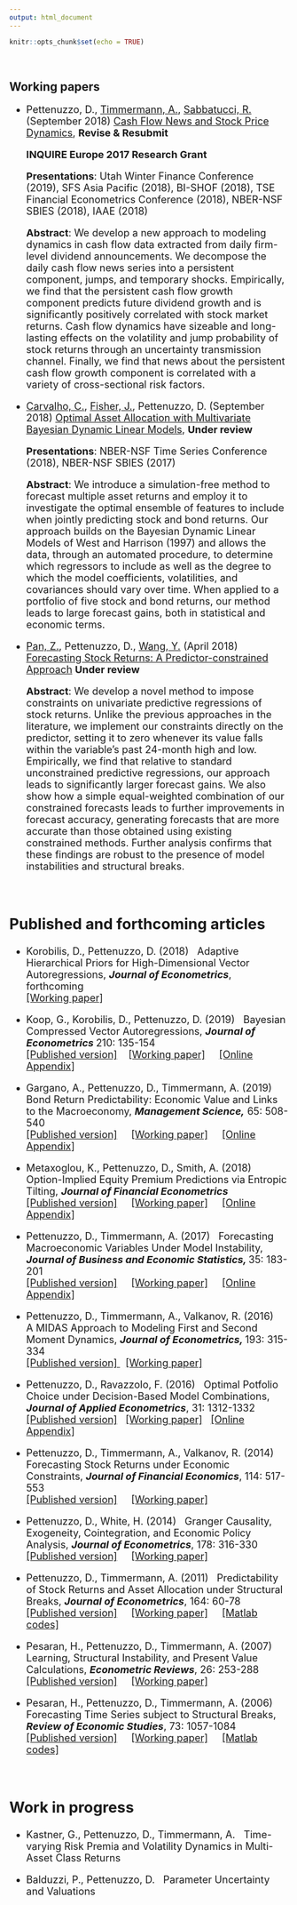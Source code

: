 ```yaml
---
output: html_document
---
```


<link rel="stylesheet" href="styles.css" type="text/css">
<link rel="stylesheet" href="css/academicons.min.css"/>

```r
knitr::opts_chunk$set(echo = TRUE)
```

\


## Working papers

<font size="+1">


* Pettenuzzo, D., [Timmermann, A.](http://rady.ucsd.edu/faculty/directory/timmermann/), [Sabbatucci, R.](https://sites.google.com/site/riccardosabbatucci/) (September 2018) [Cash Flow News and Stock Price Dynamics](http://ssrn.com/abstract=3127042), __Revise & Resubmit__  <br /> 

    __INQUIRE Europe 2017 Research Grant__

    __Presentations__: Utah Winter Finance Conference (2019), SFS Asia Pacific (2018), BI-SHOF (2018), TSE Financial Econometrics Conference (2018), NBER-NSF SBIES (2018), IAAE (2018)

    __Abstract__:  We develop a new approach to modeling dynamics in cash flow data extracted from daily firm-level dividend announcements. We decompose the daily cash flow news series into a persistent component, jumps, and temporary shocks. Empirically, we find that the persistent cash flow growth component predicts future dividend growth and is significantly positively correlated with stock market returns. Cash flow dynamics have sizeable and long-lasting effects on the volatility and jump probability of stock returns through an uncertainty transmission channel. Finally, we find that news about the persistent cash flow growth component is correlated with a variety of cross-sectional risk factors. </p>

* [Carvalho, C.](http://faculty.mccombs.utexas.edu/carlos.carvalho/personal.html), [Fisher, J.](https://www.linkedin.com/pub/jared-fisher/21/809/362), Pettenuzzo, D. (September 2018) [Optimal Asset Allocation with Multivariate Bayesian Dynamic Linear Models](http://ssrn.com/abstract=3254935), __Under review__ 

    __Presentations__: NBER-NSF Time Series Conference (2018), NBER-NSF SBIES (2017) 

    __Abstract__: We introduce a simulation-free method to forecast multiple asset returns and employ it to investigate the optimal ensemble of features to include when jointly predicting stock and bond returns. Our approach builds on the Bayesian Dynamic Linear Models of West and Harrison (1997) and allows the data, through an automated procedure, to determine which regressors to include as well as the degree to which the model coefficients, volatilities, and covariances should vary over time. When applied to a portfolio of five stock and bond returns, our method leads to large forecast gains, both in statistical and economic terms. </p>

 
* [Pan, Z.](https://www.researchgate.net/profile/Zhiyuan_Pan2), Pettenuzzo, D., [Wang, Y.](https://www.researchgate.net/profile/Yudong_Wang12/publications) (April 2018) [Forecasting Stock Returns: A Predictor-constrained Approach](https://papers.ssrn.com/sol3/papers.cfm?abstract_id=3054652) __Under review__

    __Abstract__: We develop a novel method to impose constraints on univariate predictive regressions of stock returns. Unlike the previous approaches in the literature, we implement our constraints directly on the predictor, setting it to zero whenever its value falls within the variable's past 24-month high and low. Empirically, we find that relative to standard unconstrained predictive regressions, our approach leads to significantly larger forecast gains. We also show how a simple equal-weighted combination of our constrained forecasts leads to further improvements in forecast accuracy, generating forecasts that are more accurate than those obtained using existing constrained methods. Further analysis confirms that these findings are robust to the presence of model instabilities and structural breaks. </p>

\


## Published and forthcoming articles

* <a href="https://sites.google.com/site/dimitriskorobilis/" target="_blank" style="text-decoration: none"> Korobilis, D.</a>, Pettenuzzo, D. (2018) &nbsp; Adaptive Hierarchical Priors for High-Dimensional Vector Autoregressions, <em><strong>Journal of Econometrics</strong></em>, forthcoming  <br />
 <a href="https://papers.ssrn.com/sol3/papers.cfm?abstract_id=2886053" target="_blank">[Working paper]</a> </p>


* <a href="http://personal.strath.ac.uk/gary.koop/" target="_blank" style="text-decoration: none"> Koop, G.</a>, <a href="https://sites.google.com/site/dimitriskorobilis/" target="_blank" style="text-decoration: none"> Korobilis, D.</a>, Pettenuzzo, D. (2019) &nbsp; Bayesian Compressed Vector Autoregressions, <em><strong> Journal of Econometrics </strong> </em>210: 135-154  <br />
  <a href="https://doi.org/10.1016/j.jeconom.2018.11.009" target="_blank">[Published version]</a> &nbsp; &nbsp;<a href="http://papers.ssrn.com/sol3/papers.cfm?abstract_id=2754241" target="_blank">[Working paper]</a> &nbsp; &nbsp; <a href="files/2017_06_05_BCVAR_Appendix.pdf" target="_blank">[Online Appendix]</a> </p>

 
* <a href="http://fbe.unimelb.edu.au/finance/staff/academic/2524" target="_blank" style="text-decoration: none"> Gargano, A.</a>, Pettenuzzo, D., <a href="http://rady.ucsd.edu/faculty/directory/timmermann/" target="_blank" style="text-decoration: none"> Timmermann, A.</a> (2019) &nbsp; Bond Return Predictability: Economic Value and Links to the Macroeconomy, <em><strong> Management Science,</strong></em>  65: 508-540<br />
 <a href="http://pubsonline.informs.org/doi/abs/10.1287/mnsc.2017.2829" target="_blank">[Published version]</a> &nbsp; &nbsp; <a href="http://papers.ssrn.com/sol3/papers.cfm?abstract_id=2471273" target="_blank">[Working paper]</a> &nbsp; &nbsp; <a href="files/2017_04_18_bond_return_predictability_ON_LINE_APPENDIX.pdf" target="_blank">[Online Appendix]</a> </p>


* <a href="http://carleton.ca/economics/people/metaxoglou-konstantinos/" target="_blank" style="text-decoration: none"> Metaxoglou, K.</a>, Pettenuzzo, D., <a href="http://are.ucdavis.edu/en/people/faculty/aaron-smith/#pk_campaign=short-name-redirect&pk_kwd=asmith" target="_blank" style="text-decoration: none"> Smith, A. </a> (2018) &nbsp; Option-Implied Equity Premium Predictions via Entropic Tilting, <em><strong> Journal of Financial Econometrics</strong></em>  <br />
<a href="https://academic.oup.com/jfec/advance-article/doi/10.1093/jjfinec/nby009/4990347?guestAccessKey=f0f47b76-326d-42f3-a65b-ee13999ca827" target="_blank">[Published version]</a> &nbsp; &nbsp; <a href="http://papers.ssrn.com/sol3/papers.cfm?abstract_id=2754246" target="_blank">[Working paper]</a> &nbsp; &nbsp; <a href="files/MPS_JFEC_APX.pdf" target="_blank">[Online Appendix]</a> </p>


* Pettenuzzo, D., <a href="http://rady.ucsd.edu/faculty/directory/timmermann/" target="_blank" style="text-decoration: none"> Timmermann, A.</a> (2017) &nbsp; Forecasting Macroeconomic Variables Under Model Instability, <em><strong> Journal of Business and Economic Statistics, </strong></em>35: 183-201 <br />
 <a href="http://www.tandfonline.com/doi/abs/10.1080/07350015.2015.1051183" target="_blank">[Published version]</a> &nbsp; &nbsp; <a href="http://papers.ssrn.com/sol3/papers.cfm?abstract_id=2603879" target="_blank">[Working paper]</a> &nbsp; &nbsp; <a href="files/Appendix_JBES_2015_May 5.pdf" target="_blank">[Online Appendix]</a> </p>

* Pettenuzzo, D., <a href="http://rady.ucsd.edu/faculty/directory/timmermann/" target="_blank" style="text-decoration: none"> Timmermann, A.</a>, <a href="http://rady.ucsd.edu/faculty/directory/valkanov/" target="_blank" style="text-decoration: none"> Valkanov, R.</a> (2016) &nbsp; A MIDAS Approach to Modeling First and Second Moment Dynamics, <em><strong> Journal of Econometrics, </strong></em> 193: 315-334  <br />
<a href=" http://www.sciencedirect.com/science/article/pii/S0304407616300665" target="_blank">[Published version] </a> &nbsp;  <a href="http://papers.ssrn.com/sol3/papers.cfm?abstract_id=2471287" target="_blank">[Working paper]</a> </p>

* Pettenuzzo, D., <a href="http://francescoravazzolo.com/" target="_blank" style="text-decoration: none"> Ravazzolo, F.</a> (2016) &nbsp; Optimal Potfolio Choice under Decision-Based Model Combinations, <em><strong> Journal of Applied Econometrics</strong></em>, 31: 1312-1332 <br />
<a href=" http://onlinelibrary.wiley.com/doi/10.1002/jae.2502/abstract" target="_blank">[Published version]</a> &nbsp; <a href="http://ssrn.com/abstract=2516950" target="_blank">[Working paper]</a> &nbsp;  <a href="files/Pettenuzzo_Ravazzolo_JAE_Appendix_Nov04.pdf" target="_blank">[Online Appendix]</a> </p> </p>

* Pettenuzzo, D., <a href="http://rady.ucsd.edu/faculty/directory/timmermann/" target="_blank" style="text-decoration: none"> Timmermann, A.</a>, <a href="http://rady.ucsd.edu/faculty/directory/valkanov/" target="_blank" style="text-decoration: none"> Valkanov, R.</a> (2014) &nbsp; Forecasting Stock Returns under Economic Constraints,  <em><strong> Journal of Financial Economics</strong></em>, 114: 517-553 <br />
 <a href="http://dx.doi.org/10.1016/j.jfineco.2014.07.015" target="_blank">[Published version]</a> &nbsp; &nbsp; <a href="files/2013.12.02 Pettenuzzo_Timmermann_Valkanov.pdf" target="_blank">[Working paper]</a> </p>

* Pettenuzzo, D., <a href="http://economics.ucsd.edu/facRes/inMemoriam/whiteHalbert/" target="_blank" style="text-decoration: none"> White, H.</a> (2014) &nbsp; Granger Causality, Exogeneity, Cointegration, and Economic Policy Analysis, <em><strong> Journal of Econometrics</strong></em>, 178: 316-330 <br />
 <a href="http://www.sciencedirect.com/science/article/pii/S0304407613001942" target="_blank">[Published version]</a> &nbsp; &nbsp; <a href="files/2011_10_31 Pettenuzzo and White" target="_blank"> [Working paper] </a> </p>

* Pettenuzzo, D., <a href="http://rady.ucsd.edu/faculty/directory/timmermann/" target="_blank" style="text-decoration: none"> Timmermann, A.</a> (2011) &nbsp; Predictability of Stock Returns and Asset Allocation under Structural Breaks,  <em><strong>Journal of Econometrics</strong></em>, 164: 60-78 <br />
 <a href="http://www.sciencedirect.com/science/article/pii/S0304407611000479" target="_blank">[Published version]</a> &nbsp; &nbsp; <a href="files/Pettenuzzo and Timmermann (2011).pdf" target="_blank">[Working paper]</a> &nbsp; &nbsp; <a href="files/2011 JoE codes.zip" target="_blank">[Matlab codes]</a>  </p>

* <a href="http://dornsife.usc.edu/cf/faculty-and-staff/faculty.cfm?pid=1003600" target="_blank" style="text-decoration: none"> Pesaran, H.</a>, Pettenuzzo, D., <a href="http://rady.ucsd.edu/faculty/directory/timmermann/" target="_blank" style="text-decoration: none"> Timmermann, A.</a> (2007) &nbsp; Learning, Structural Instability, and Present Value Calculations,   <em><strong>Econometric Reviews</strong></em>, 26: 253-288 <br />
 <a href="http://www.tandfonline.com/doi/abs/10.1080/07474930701220352" target="_blank">[Published version]</a> &nbsp; &nbsp; <a href="files/Peesaran et al (2007).pdf" target="_blank">[Working paper]</a> </p>

* <a href="http://dornsife.usc.edu/cf/faculty-and-staff/faculty.cfm?pid=1003600" target="_blank" style="text-decoration: none"> Pesaran, H.</a>, Pettenuzzo, D., <a href="http://rady.ucsd.edu/faculty/directory/timmermann/" target="_blank" style="text-decoration: none"> Timmermann, A.</a> (2006) &nbsp; Forecasting Time Series subject to Structural Breaks,   <em><strong>Review of Economic Studies</strong></em>, 73: 1057-1084 <br />
 <a href="http://restud.oxfordjournals.org/content/73/4/1057.full" target="_blank">[Published version]</a> &nbsp; &nbsp; <a href="files/Peesaran et al (2006).pdf" target="_blank">[Working paper]</a> &nbsp; &nbsp; <a href="files/2006 ReStud codes.zip" target="_blank">[Matlab codes]</a> </p>

\


## Work in progress

<font size="+1">


* <a href="https://www.wu.ac.at/en/statmath/faculty-staff/faculty/gkastner/" target="_blank" style="text-decoration: none"> Kastner, G.</a>, Pettenuzzo, D., <a href="http://rady.ucsd.edu/faculty/directory/timmermann/" target="_blank" style="text-decoration: none"> Timmermann, A.</a> &nbsp; Time-varying Risk Premia and Volatility Dynamics in Multi-Asset Class Returns


* <a href="https://www2.bc.edu/pierluigi-balduzzi/" target="_blank" style="text-decoration: none"> Balduzzi, P.</a>, Pettenuzzo, D. &nbsp; Parameter Uncertainty and Valuations  <br /> <br />

